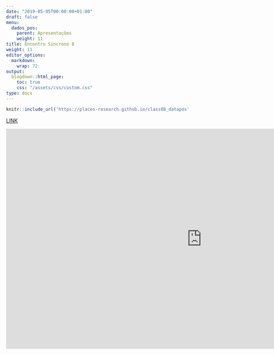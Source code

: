 ```yaml
---
date: "2019-05-05T00:00:00+01:00"
draft: false
menu:
  dados_pos:
    parent: Apresentações
    weight: 11
title: Encontro Síncrono 8
weight: 11
editor_options: 
  markdown: 
    wrap: 72
output: 
  blogdown::html_page:
    toc: true
    css: "/assets/css/custom.css"
type: docs
---
```



```r
knitr::include_url('https://places-research.github.io/class08_datapos', height = "400px")
```

[LINK](https://places-research.github.io/class08_datapos)


<iframe width="1068" height="601" src="https://www.youtube.com/embed/Bbu95GLioCM" frameborder="0" allow="accelerometer; autoplay; clipboard-write; encrypted-media; gyroscope; picture-in-picture" allowfullscreen></iframe>
